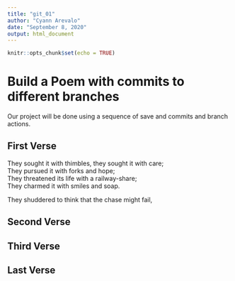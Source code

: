 ```yaml
---
title: "git_01"
author: "Cyann Arevalo"
date: "September 8, 2020"
output: html_document
---
```


```r
knitr::opts_chunk$set(echo = TRUE)
```
# Build a Poem with commits to different branches
Our project will be done using a sequence of save and commits and branch actions.
<!-- Do not modify or change any text in "!--" bracketed areas such as this --- these are instructions to
you, if you change any of this the git program will notice it and compromise your git merging strategy !-->

## First Verse 
<!--Put the first five lines of a poem by Lewis Carrol in this section!-->
  
  They sought it with thimbles, they sought it with care;  
           They pursued it with forks and hope;  
  They threatened its life with a railway-share;  
            They charmed it with smiles and soap.  
  
  They shuddered to think that the chase might fail, 
 
## Second Verse
<!--Put the first five lines of a poem by Robert Frost here!-->

## Third Verse
<!--Put the first two verses of The Walrus and the Carpenter here!-->

## Last Verse
<!--Put a short poem of your choice 8-20 lines,here!-->
